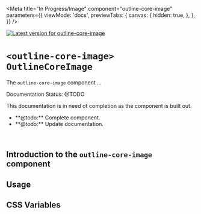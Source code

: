 

<Meta
  title="In Progress/Image"
  component="outline-core-image"
  parameters={{
    viewMode: 'docs',
    previewTabs: {
      canvas: {
        hidden: true,
      },
    },
  }}
/>

[![Latest version for outline-core-image](https://img.shields.io/npm/v/@phase2/outline-core-image)](https://www.npmjs.com/package/@phase2/outline-core-image)

# `<outline-core-image>` `OutlineCoreImage`

The `outline-core-image` component ...

<outline-core-alert status="warning">
  <span slot="header">Documentation Status: @TODO</span>
  <p>This documentation is in need of completion as the component is built out.</p>
  <ul>
    <li>**@todo:** Complete component.</li>
    <li>**@todo:** Update documentation.</li>
  </ul>
</outline-core-alert>
<br />

## Introduction to the **`outline-core-image`** component


## Usage

## CSS Variables

